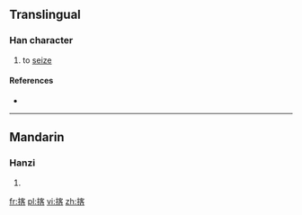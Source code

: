 ==Translingual==

===Han character===
{{Han char|rn=64|rad=手|as=09|sn=12|four=|canj=手十竹口 (QJHR)}}

# to [[seize]]

====References====
* {{Han ref|kx=0443.090|dkj=12367|dj=0794.090|hdz=31924.100|uh=63E2|ud=25570}}

----

==Mandarin==

===Hanzi===
{{cmn-hanzi|pin=[[kè]] ([[ke4]])|wg=k'o<sup>4</sup>}}

# {{defn|lang=cmn|sort=手09}}

[[fr:揢]]
[[pl:揢]]
[[vi:揢]]
[[zh:揢]]